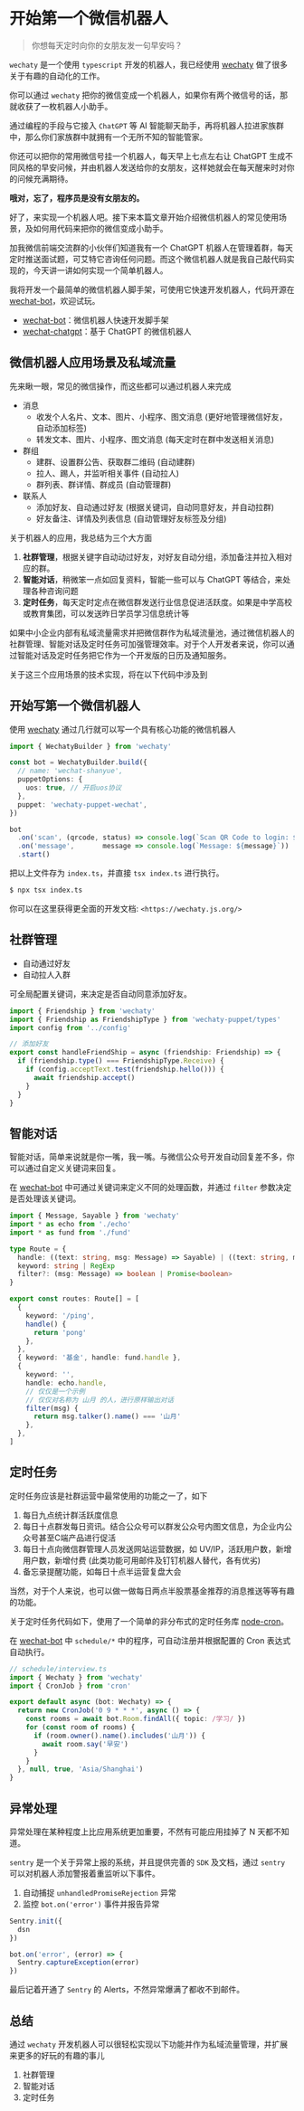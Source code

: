 # 开始第一个微信机器人

> 你想每天定时向你的女朋友发一句早安吗？

`wechaty` 是一个使用 `typescript` 开发的机器人，我已经使用 [wechaty](https://github.com/wechaty/wechaty) 做了很多关于有趣的自动化的工作。

你可以通过 `wechaty` 把你的微信变成一个机器人，如果你有两个微信号的话，那就收获了一枚机器人小助手。

通过编程的手段与它接入 `ChatGPT` 等 AI 智能聊天助手，再将机器人拉进家族群中，那么你们家族群中就拥有一个无所不知的智能管家。

你还可以把你的常用微信号挂一个机器人，每天早上七点左右让 ChatGPT 生成不同风格的早安问候，并由机器人发送给你的女朋友，这样她就会在每天醒来时对你的问候充满期待。

**哦对，忘了，程序员是没有女朋友的。**

好了，来实现一个机器人吧。接下来本篇文章开始介绍微信机器人的常见使用场景，及如何用代码来把你的微信变成小助手。

加我微信前端交流群的小伙伴们知道我有一个 ChatGPT 机器人在管理着群，每天定时推送面试题，可艾特它咨询任何问题。而这个微信机器人就是我自己敲代码实现的，今天讲一讲如何实现一个简单机器人。

我将开发一个最简单的微信机器人脚手架，可使用它快速开发机器人，代码开源在 [wechat-bot](https://github.com/shfshanyue/wechat-bot)，欢迎试玩。

+ [wechat-bot](https://github.com/shfshanyue/wechat-bot)：微信机器人快速开发脚手架
+ [wechat-chatgpt](https://github.com/shfshanyue/wechat-chatgpt)：基于 ChatGPT 的微信机器人

## 微信机器人应用场景及私域流量

先来瞅一眼，常见的微信操作，而这些都可以通过机器人来完成

+ 消息
  + 收发个人名片、文本、图片、小程序、图文消息 (更好地管理微信好友，自动添加标签)
  + 转发文本、图片、小程序、图文消息 (每天定时在群中发送相关消息)
+ 群组
  + 建群、设置群公告、获取群二维码 (自动建群)
  + 拉人、踢人，并监听相关事件 (自动拉人)
  + 群列表、群详情、群成员 (自动管理群)
+ 联系人
  + 添加好友、自动通过好友 (根据关键词，自动同意好友，并自动拉群)
  + 好友备注、详情及列表信息 (自动管理好友标签及分组)

关于机器人的应用，我总结为三个大方面

1. **社群管理**，根据关键字自动动过好友，对好友自动分组，添加备注并拉入相对应的群。
1. **智能对话**，稍微笨一点如回复资料，智能一些可以与 ChatGPT 等结合，来处理各种咨询问题
1. **定时任务**，每天定时定点在微信群发送行业信息促进活跃度。如果是中学高校或教育集团，可以发送昨日学员学习信息统计等

如果中小企业内部有私域流量需求并把微信群作为私域流量池，通过微信机器人的社群管理、智能对话及定时任务可加强管理效率。对于个人开发者来说，你可以通过智能对话及定时任务把它作为一个开发版的日历及通知服务。

关于这三个应用场景的技术实现，将在以下代码中涉及到

## 开始写第一个微信机器人

使用 [wechaty](https://github.com/wechaty/wechaty) 通过几行就可以写一个具有核心功能的微信机器人

``` ts
import { WechatyBuilder } from 'wechaty'

const bot = WechatyBuilder.build({
  // name: 'wechat-shanyue',
  puppetOptions: {
    uos: true, // 开启uos协议
  },
  puppet: 'wechaty-puppet-wechat',
})

bot
  .on('scan', (qrcode, status) => console.log(`Scan QR Code to login: ${status}\nhttps://api.qrserver.com/v1/create-qr-code/?data=${encodeURIComponent(qrcode)}`))
  .on('message',       message => console.log(`Message: ${message}`))
  .start()
```

把以上文件存为 `index.ts`，并直接 `tsx index.ts` 进行执行。

``` bash
$ npx tsx index.ts
```

你可以在这里获得更全面的开发文档: `<https://wechaty.js.org/>`

## 社群管理

+ 自动通过好友
+ 自动拉人入群

可全局配置关键词，来决定是否自动同意添加好友。

``` ts
import { Friendship } from 'wechaty'
import { Friendship as FriendshipType } from 'wechaty-puppet/types'
import config from '../config'

// 添加好友
export const handleFriendShip = async (friendship: Friendship) => {
  if (friendship.type() === FriendshipType.Receive) {
    if (config.acceptText.test(friendship.hello())) {
      await friendship.accept()
    }
  }
}

```

## 智能对话

智能对话，简单来说就是你一嘴，我一嘴。与微信公众号开发自动回复差不多，你可以通过自定义关键词来回复。

在 [wechat-bot](https://github.com/shfshanyue/wechat-bot) 中可通过关键词来定义不同的处理函数，并通过 `filter` 参数决定是否处理该关键词。

``` ts
import { Message, Sayable } from 'wechaty'
import * as echo from './echo'
import * as fund from './fund'

type Route = {
  handle: ((text: string, msg: Message) => Sayable) | ((text: string, msg: Message) => Promise<Sayable>)
  keyword: string | RegExp
  filter?: (msg: Message) => boolean | Promise<boolean>
}

export const routes: Route[] = [
  {
    keyword: '/ping',
    handle() {
      return 'pong'
    },
  },
  { keyword: '基金', handle: fund.handle },
  {
    keyword: '',
    handle: echo.handle,
    // 仅仅是一个示例
    // 仅仅对名称为 山月 的人，进行原样输出对话
    filter(msg) {
      return msg.talker().name() === '山月'
    },
  },
]
```

## 定时任务

定时任务应该是社群运营中最常使用的功能之一了，如下

1. 每日九点统计群活跃度信息
1. 每日十点群发每日资讯。结合公众号可以群发公众号内图文信息，为企业内公众号甚至C端产品进行促活
1. 每日十点向微信群管理人员发送网站运营数据，如 UV/IP，活跃用户数，新增用户数，新增付费 (此类功能可用邮件及钉钉机器人替代，各有优劣)
1. 备忘录提醒功能，如每日十点半运营复盘大会

当然，对于个人来说，也可以做一做每日两点半股票基金推荐的消息推送等等有趣的功能。

关于定时任务代码如下，使用了一个简单的非分布式的定时任务库 [node-cron](https://github.com/kelektiv/node-cron)。

在 [wechat-bot](https://github.com/shfshanyue/wechat-bot) 中 `schedule/*` 中的程序，可自动注册并根据配置的 Cron 表达式自动执行。

``` ts
// schedule/interview.ts
import { Wechaty } from 'wechaty'
import { CronJob } from 'cron'

export default async (bot: Wechaty) => {
  return new CronJob('0 9 * * *', async () => {
    const rooms = await bot.Room.findAll({ topic: /学习/ })
    for (const room of rooms) {
      if (room.owner().name().includes('山月')) {
        await room.say('早安')
      }
    }
  }, null, true, 'Asia/Shanghai')
}
```

## 异常处理

异常处理在某种程度上比应用系统更加重要，不然有可能应用挂掉了 N 天都不知道。

`sentry` 是一个关于异常上报的系统，并且提供完善的 `SDK` 及文档，通过 `sentry` 可以对机器人添加警报着重监听以下事件。

1. 自动捕捉 `unhandledPromiseRejection` 异常
1. 监控 `bot.on('error')` 事件并报告异常

``` ts
Sentry.init({
  dsn
})

bot.on('error', (error) => {
  Sentry.captureException(error)
})
```

最后记着开通了 `Sentry` 的 Alerts，不然异常爆满了都收不到邮件。

## 总结

通过 `wechaty` 开发机器人可以很轻松实现以下功能并作为私域流量管理，并扩展来更多的好玩的有趣的事儿

1. 社群管理
1. 智能对话
1. 定时任务
